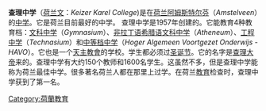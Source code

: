 '''查理中学'''（[[荷兰文|荷兰文]]：''Keizer Karel College'')是在[[荷兰|荷兰]][[阿姆斯特尔芬|阿姆斯特尔芬]]（''Amstelveen''）的[[中学|中学]]。它是荷兰目前最好的中学。
查理中学是1957年创建的。它能教育4种教育档：[[文科中学|文科中学]]（''Gymnasium''）、[[非拉丁语希腊语文科中学|非拉丁语希腊语文科中学]]（''Atheneum''）、[[工程中学|工程中学]]（''Technasium''）和[[中等档中学|中等档中学]]（''Hoger Algemeen Voortgezet Onderwijs - HAVO''）。它也是一个[[天主教會|天主教會]]的学校。学生都必须过[[圣诞节|圣诞节]]。它的名字是[[查理大帝|查理大帝]]来的。查理中学有大约150个教师和1600名学生。这虽然不多，但是查理中学能称为荷兰最佳中学。很多著名荷兰人都在那里上过学。在荷兰[[教育|教育]]检查时，查理中学获到了第一名。

[[Category:荷蘭教育|Category:荷蘭教育]]
